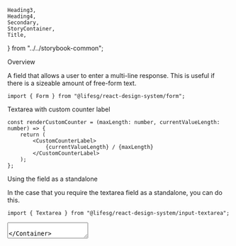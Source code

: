     Heading3,
    Heading4,
    Secondary,
    StoryContainer,
    Title,
} from "../../storybook-common";

<Meta title="Form/Textarea" component={Form.Textarea} />

<Title>Form.Textarea</Title>

<Secondary>Overview</Secondary>

A field that allows a user to enter a multi-line response. This is useful if there is a sizeable amount
of free-form text.

```tsx
import { Form } from "@lifesg/react-design-system/form";
```

<Canvas>
    <Story name="Textarea">
        <StoryContainer>
            <Container>
                <Form.Textarea
                    label="This is a textarea with a counter"
                    placeholder="Enter here..."
                    maxLength={100}
                />
                <Form.Textarea
                    label="This is the disabled state"
                    placeholder="Enter here..."
                    maxLength={100}
                    disabled
                />
                <Form.Textarea
                    label="This is the readonly state"
                    placeholder="Enter here..."
                    value="Hello world, this is my input"
                    maxLength={100}
                    readOnly
                />
                <Form.Textarea
                    label="This is the error state"
                    placeholder="Enter here..."
                    maxLength={100}
                    errorMessage="Input required"
                />
                <Form.Textarea
                    label="This is does not have a counter"
                    placeholder="Enter here..."
                />
            </Container>
        </StoryContainer>
    </Story>
</Canvas>

<Heading3>Textarea with custom counter label</Heading3>

<Canvas>
    <Story name="With custom counter">
        <StoryContainer>
            <Container>
                <Form.Textarea
                    label="This is a textarea with a custom counter label"
                    placeholder="Enter here..."
                    maxLength={100}
                    renderCustomCounter={renderCustomCounter}
                />
            </Container>
        </StoryContainer>
    </Story>
</Canvas>

```tsx
const renderCustomCounter = (maxLength: number, currentValueLength: number) => {
    return (
        <CustomCounterLabel>
            {currentValueLength} / {maxLength}
        </CustomCounterLabel>
    );
};
```

<Heading3>Using the field as a standalone</Heading3>

In the case that you require the textarea field as a standalone, you can do this.

```tsx
import { Textarea } from "@lifesg/react-design-system/input-textarea";
```

<Canvas>
    <Story name="Standalone usage">
        <StoryContainer>
            <Container>
                <Textarea placeholder="Enter here..." maxLength={100} />
            </Container>
        </StoryContainer>
    </Story>
</Canvas>

<Secondary>Component API</Secondary>

<PropsTable />
